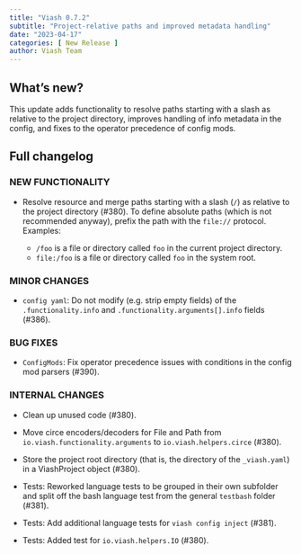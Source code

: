 ```yaml
---
title: "Viash 0.7.2"
subtitle: "Project-relative paths and improved metadata handling"
date: "2023-04-17"
categories: [ New Release ]
author: Viash Team
---
```


## What's new?

This update adds functionality to resolve paths starting with a slash as relative to the project directory, improves handling of info metadata in the config, and fixes to the operator precedence of config mods.

## Full changelog

### NEW FUNCTIONALITY

* Resolve resource and merge paths starting with a slash (`/`) as relative to the project directory (#380). To define absolute paths (which is not recommended anyway), prefix the path with the `file://` protocol. Examples:

  - `/foo` is a file or directory called `foo` in the current project directory.
  - `file:/foo` is a file or directory called `foo` in the system root.

### MINOR CHANGES

* `config yaml`: Do not modify (e.g. strip empty fields) of the `.functionality.info` and `.functionality.arguments[].info` fields (#386).

### BUG FIXES

* `ConfigMods`: Fix operator precedence issues with conditions in the config mod parsers (#390).

### INTERNAL CHANGES

* Clean up unused code (#380).

* Move circe encoders/decoders for File and Path from `io.viash.functionality.arguments` to `io.viash.helpers.circe` (#380).

* Store the project root directory (that is, the directory of the `_viash.yaml`) in a ViashProject object (#380).

* Tests: Reworked language tests to be grouped in their own subfolder and split off the bash language test from the general `testbash` folder (#381).

* Tests: Add additional language tests for `viash config inject` (#381).

* Tests: Added test for `io.viash.helpers.IO` (#380).


